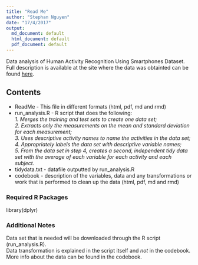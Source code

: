 ```yaml
---
title: "Read Me"
author: "Stephan Nguyen"
date: "17/4/2017"
output:
  md_document: default
  html_document: default
  pdf_document: default
---
```


Data analysis of Human Activity Recognition Using Smartphones Dataset.  
Full description is available at the site where the data was obtainted can be found [here](http://archive.ics.uci.edu/ml/datasets/Human+Activity+Recognition+Using+Smartphones).

## Contents

* ReadMe             - This file in different formats (html, pdf, md and rmd)  
* run_analysis.R        - R script that does the following:  
        *1. Merges the training and test sets to create one data set;*  
        *2. Extracts only the measurements on the mean and standard deviation for each measurement;*  
        *3. Uses descriptive activity names to name the activities in the data set;*  
        *4. Appropriately labels the data set with descriptive variable names;*  
        *5. From the data set in step 4, creates a second, independent tidy data set with the average of each variable for each activity and each subject.* 
* tidydata.txt          - datafile outputted by run_analysis.R 
* codebook              - description of the variables, data and any transformations or work that is performed to clean up the data (html, pdf, md and rmd)

### Required R Packages
library(dplyr)

### Additional Notes
Data set that is needed will be downloaded through the R script (run_analysis.R).  
Data transformation is explained in the script itself and *not* in the codebook.  
More info about the data can be found in the codebook.
